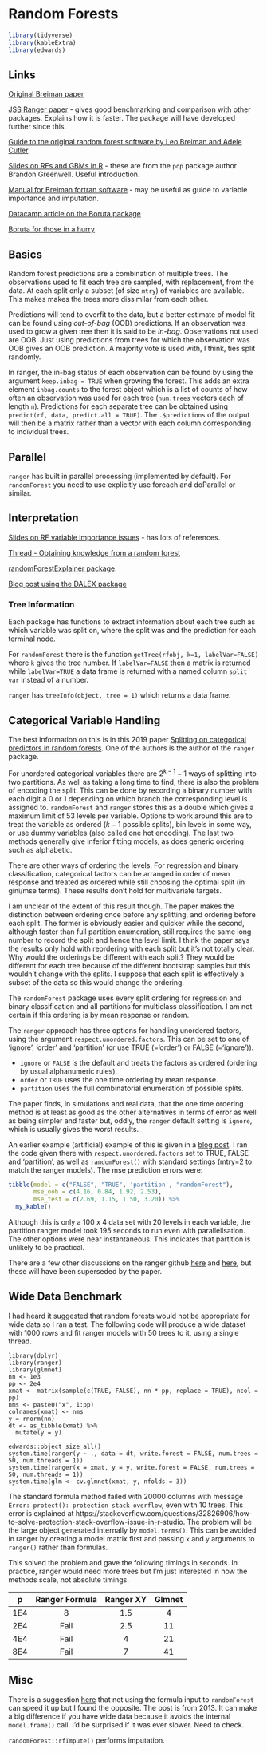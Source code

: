 # Random Forests

```r
library(tidyverse)
library(kableExtra)
library(edwards)
```

## Links

[Original Breiman paper](https://link.springer.com/article/10.1023/A:1010933404324)

[JSS Ranger paper](https://arxiv.org/abs/1508.04409) - gives good benchmarking and comparison with other packages. Explains how it is faster. The package will have developed further since this. 

[Guide to the original random forest software by Leo Breiman and Adele Cutler](https://www.stat.berkeley.edu/~breiman/RandomForests)

[Slides on RFs and GBMs in R](https://bgreenwell.github.io/MLDay18/MLDay18.html#1) - these are from the `pdp` package author Brandon Greenwell. Useful introduction. 

[Manual for Breiman fortran software](https://www.stat.berkeley.edu/~breiman/Using_random_forests_v4.0.pdf) - may be useful as guide to variable importance and imputation.

[Datacamp article on the Boruta package](https://www.datacamp.com/community/tutorials/feature-selection-R-boruta)

[Boruta for those in a hurry](https://cran.r-project.org/web/packages/Boruta/vignettes/inahurry.pdf)

## Basics

Random forest predictions are a combination of multiple trees. The observations used to fit each tree are sampled, with replacement, from the data. At each split only a subset (of size `mtry`) of variables are available. This makes makes the trees more dissimilar from each other.

Predictions will tend to overfit to the data, but a better estimate of model fit can be found using *out-of-bag* (OOB) predictions. If an observation was used to grow a given tree then it is said to be *in-bag*. Observations not used are OOB. Just using predictions from trees for which the observation was OOB gives an OOB prediction. A majority vote is used with, I think, ties split randomly.

In ranger, the in-bag status of each observation can be found by using the argument `keep.inbag = TRUE` when growing the forest. This adds an extra element `inbag.counts` to the forest object which is a list of counts of how often an observation was used for each tree (`num.trees` vectors each of length `n`). Predictions for each separate tree can be obtained using `predict(rf, data, predict.all = TRUE)`. The `.$predictions` of the output will then be a matrix rather than a vector with each column corresponding to individual trees.

## Parallel

`ranger` has built in parallel processing (implemented by default). For `randomForest` you need to use explicitly use foreach and doParallel or similar.

## Interpretation

[Slides on RF variable importance issues](http://www.statistik.uni-dortmund.de/useR-2008/slides/Strobl+Zeileis.pdf) - has lots of references. 

[Thread - Obtaining knowledge from a random forest](https://stats.stackexchange.com/questions/21152/obtaining-knowledge-from-a-random-forest)

[randomForestExplainer package](https://cran.rstudio.com/web/packages/randomForestExplainer/vignettes/randomForestExplainer.html).

[Blog post using the DALEX package](https://olgamie.github.io/2020/09/30/building-first-baseline-with-random-forest-using-ranger-and-dalex/)

### Tree Information

Each package has functions to extract information about each tree such as which variable was split on, where the split was and the prediction for each terminal node.

For `randomForest` there is the function `getTree(rfobj, k=1, labelVar=FALSE)` where `k` gives the tree number. If `labelVar=FALSE` then a matrix is returned while `labelVar=TRUE` a data frame is returned with a named column `split var` instead of a number.  

`ranger` has `treeInfo(object, tree = 1)` which returns a data frame.

## Categorical Variable Handling

The best information on this is in this 2019 paper [Splitting on categorical predictors in random forests](https://www.ncbi.nlm.nih.gov/pmc/articles/PMC6368971/). One of the authors is the author of the `ranger` package. 

For unordered categorical variables there are $2^{k-1}-1$ ways of splitting into two partitions. As well as taking a long time to find, there is also the problem of encoding the split. This can be done by recording a binary number with each digit a 0 or 1 depending on which branch the corresponding level is assigned to. `randomForest` and `ranger` stores this as a double which gives a maximum limit of 53 levels per variable. Options to work around this are to treat the variable as ordered ($k-1$ possible splits), bin levels in some way, or use dummy variables (also called one hot encoding). The last two methods generally give inferior fitting models, as does generic ordering such as alphabetic. 

There are other ways of ordering the levels. For regression and binary classification, categorical factors can be arranged in order of mean response and treated as ordered while still choosing the optimal split (in gini/mse terms). These results don't hold for multivariate targets.

I am unclear of the extent of this result though. The paper makes the distinction between ordering once before any splitting, and ordering before each split. The former is obviously easier and quicker while the second, although faster than full partition enumeration, still requires the same long number to record the split and hence the level limit. I think the paper says the results only hold with reordering with each split but it's not totally clear. Why would the orderings be different with each split? They would be different for each tree because of the different bootstrap samples but this wouldn't change with the splits. I suppose that each split is effectively a subset of the data so this would change the ordering.

The `randomForest` package uses every split ordering for regression and binary classification and all partitions for multiclass classification. I am not certain if this ordering is by mean response or random.

The `ranger` approach has three options for handling unordered factors, using the argument `respect.unordered.factors`. This can be set to one of 'ignore', 'order' and 'partition' (or use TRUE (='order') or FALSE (='ignore')). 

+ `ignore` or `FALSE` is the default and treats the factors as ordered (ordering by usual alphanumeric rules). 
+ `order` or `TRUE` uses the one time ordering by mean response.
+ `partition` uses the full combinatorial enumeration of possible splits.

The paper finds, in simulations and real data, that the one time ordering method is at least as good as the other alternatives in terms of error as well as being simpler and faster but, oddly, the `ranger` default setting is `ignore`, which is usually gives the worst results.

An earlier example (artificial) example of this is given in a [blog post](http://www.win-vector.com/blog/2016/05/on-ranger-respect-unordered-factors/). I ran the code given there with `respect.unordered.factors` set to TRUE, FALSE and 'partition', as well as `randomForest()` with standard settings (mtry=2 to match the ranger models). The mse prediction errors were:

```r
tibble(model = c("FALSE", "TRUE", 'partition', "randomForest"), 
       mse_oob = c(4.16, 0.84, 1.92, 2.53),
       mse_test = c(2.69, 1.15, 1.50, 3.20)) %>% 
  my_kable()
```

Although this is only a 100 x 4 data set with 20 levels in each variable, the partition ranger model took 195 seconds to run even with parallelisation. The other options were near instantaneous. This indicates that partition is unlikely to be practical. 

There are a few other discussions on the ranger github [here](https://github.com/imbs-hl/ranger/issues/36) and [here](https://github.com/mlr-org/mlr/pull/918), but these will have been superseded by the paper.

## Wide Data Benchmark

I had heard it suggested that random forests would not be appropriate for wide data so I ran a test. The following code will produce a wide dataset with 1000 rows and fit ranger models with 50 trees to it, using a single thread.

```
library(dplyr)
library(ranger)
library(glmnet)
nn <- 1e3
pp <- 2e4
xmat <- matrix(sample(c(TRUE, FALSE), nn * pp, replace = TRUE), ncol = pp)
nms <- paste0("x", 1:pp)
colnames(xmat) <- nms
y = rnorm(nn)
dt <- as_tibble(xmat) %>% 
  mutate(y = y) 

edwards::object_size_all()
system.time(ranger(y ~ ., data = dt, write.forest = FALSE, num.trees = 50, num.threads = 1))
system.time(ranger(x = xmat, y = y, write.forest = FALSE, num.trees = 50, num.threads = 1))
system.time(glm <- cv.glmnet(xmat, y, nfolds = 3))
```

The standard formula method failed with 20000 columns with message `Error: protect(): protection stack overflow`, even with 10 trees. This error is explained at https://stackoverflow.com/questions/32826906/how-to-solve-protection-stack-overflow-issue-in-r-studio. The problem will be the large object generated internally by `model.terms()`. This can be avoided in ranger by creating a model matrix first and passing `x` and `y` arguments to `ranger()` rather than formulas.

This solved the problem and gave the following timings in seconds. In practice, ranger would need more trees but I'm just interested in how the methods scale, not absolute timings.

|  p  | Ranger Formula | Ranger XY | Glmnet |
|:---:|:--------------:|:---------:|:------:|
| 1E4 |        8       |    1.5    |    4   |
| 2E4 |      Fail      |    2.5    |   11   |
| 4E4 |      Fail      |     4     |   21   |
| 8E4 |      Fail      |     7     |   41   |

## Misc

There is a suggestion [here](https://stats.stackexchange.com/questions/37370/random-forest-computing-time-in-r) that not using the formula input to `randomForest` can speed it up but I found the opposite. The post is from 2013. It can make a big difference if you have wide data because it avoids the internal `model.frame()` call. I’d be surprised if it was ever slower. Need to check.

`randomForest::rfImpute()` performs imputation.
